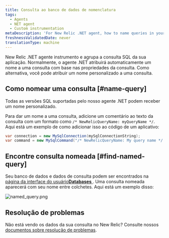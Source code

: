 ```yaml
---
title: Consulta ao banco de dados de nomenclatura
tags:
  - Agents
  - NET agent
  - Custom instrumentation
metaDescription: 'For New Relic .NET agent, how to name queries in your application.'
freshnessValidatedDate: never
translationType: machine
---
```



New Relic .NET agente instrumento e agrupa a consulta SQL da sua aplicação. Normalmente, o agente .NET atribuirá automaticamente um nome a uma consulta com base nas propriedades da consulta. Como alternativa, você pode atribuir um nome personalizado a uma consulta.

## Como nomear uma consulta [#name-query]

Todas as versões SQL suportadas pelo nosso agente .NET podem receber um nome personalizado.

Para dar um nome a uma consulta, adicione um comentário ao texto da consulta com um formato como `/* NewRelicQueryName: myQueryName */`. Aqui está um exemplo de como adicionar isso ao código de um aplicativo:

```cs
var connection = new MySqlConnection(mySqlConnectionString);
var command = new MySqlCommand("/* NewRelicQueryName: My query name */ SELECT date FROM dates", connection);
```

## Encontre consulta nomeada [#find-named-query]

Seu banco de dados e dados de consulta podem ser encontrados na [página da interface do usuário<DNT>**Databases**</DNT> ](/docs/apm/apm-ui-pages/monitoring/databases-page-view-operations-throughput-response-time). Uma consulta nomeada aparecerá com seu nome entre colchetes. Aqui está um exemplo disso:

<img
  title="named_query.png"
  alt="named_query.png"
  src={apmScreenshotShowingWhereYouWouldSeeaCustomQueryName}
/>

## Resolução de problemas

Não está vendo os dados da sua consulta no New Relic? Consulte nossos <a href="/docs/apm/agents/net-agent/troubleshooting/no-data-appears-net">documentos sobre resolução de problemas</a>.